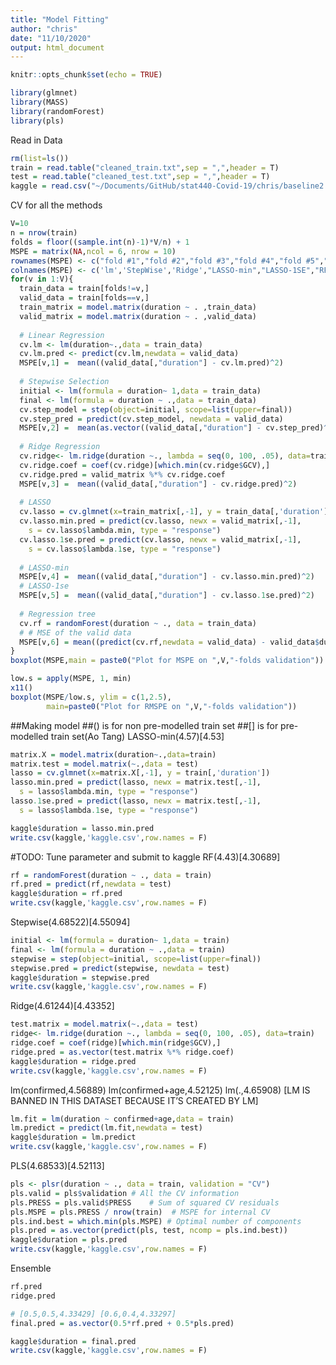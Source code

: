 ```yaml
---
title: "Model Fitting"
author: "chris"
date: "11/10/2020"
output: html_document
---
```


```r
knitr::opts_chunk$set(echo = TRUE)
```

```r
library(glmnet)
library(MASS)
library(randomForest)
library(pls)
```
Read in Data
```r
rm(list=ls())
train = read.table("cleaned_train.txt",sep = ",",header = T)
test = read.table("cleaned_test.txt",sep = ",",header = T)
kaggle = read.csv("~/Documents/GitHub/stat440-Covid-19/chris/baseline2.txt",sep = ",",header = T)
```

CV for all the methods
```r
V=10
n = nrow(train)
folds = floor((sample.int(n)-1)*V/n) + 1 
MSPE = matrix(NA,ncol = 6, nrow = 10)
rownames(MSPE) <- c("fold #1","fold #2","fold #3","fold #4","fold #5","fold #6","fold #7","fold #8","fold #9","fold #10")
colnames(MSPE) <- c('lm','StepWise','Ridge',"LASSO-min","LASSO-1SE","RF")
for(v in 1:V){
  train_data = train[folds!=v,]
  valid_data = train[folds==v,]
  train_matrix = model.matrix(duration ~ . ,train_data)
  valid_matrix = model.matrix(duration ~ . ,valid_data)
  
  # Linear Regression
  cv.lm <- lm(duration~.,data = train_data)
  cv.lm.pred <- predict(cv.lm,newdata = valid_data)
  MSPE[v,1] =  mean((valid_data[,"duration"] - cv.lm.pred)^2)
  
  # Stepwise Selection
  initial <- lm(formula = duration~ 1,data = train_data)
  final <- lm(formula = duration ~ .,data = train_data)
  cv.step_model = step(object=initial, scope=list(upper=final))
  cv.step_pred = predict(cv.step_model, newdata = valid_data)
  MSPE[v,2] =  mean(as.vector((valid_data[,"duration"] - cv.step_pred)^2))
  
  # Ridge Regression
  cv.ridge<- lm.ridge(duration ~., lambda = seq(0, 100, .05), data=train_data)
  cv.ridge.coef = coef(cv.ridge)[which.min(cv.ridge$GCV),]
  cv.ridge.pred = valid_matrix %*% cv.ridge.coef
  MSPE[v,3] =  mean((valid_data[,"duration"] - cv.ridge.pred)^2)
  
  # LASSO
  cv.lasso = cv.glmnet(x=train_matrix[,-1], y = train_data[,'duration'])
  cv.lasso.min.pred = predict(cv.lasso, newx = valid_matrix[,-1],
    s = cv.lasso$lambda.min, type = "response")
  cv.lasso.1se.pred = predict(cv.lasso, newx = valid_matrix[,-1],
    s = cv.lasso$lambda.1se, type = "response")
  
  # LASSO-min
  MSPE[v,4] =  mean((valid_data[,"duration"] - cv.lasso.min.pred)^2)
  # LASSO-1se
  MSPE[v,5] =  mean((valid_data[,"duration"] - cv.lasso.1se.pred)^2)
  
  # Regression tree
  cv.rf = randomForest(duration ~ ., data = train_data)
  # # MSE of the valid data
  MSPE[v,6] = mean((predict(cv.rf,newdata = valid_data) - valid_data$duration)^2)
}
boxplot(MSPE,main = paste0("Plot for MSPE on ",V,"-folds validation"))

low.s = apply(MSPE, 1, min) 
x11()
boxplot(MSPE/low.s, ylim = c(1,2.5),
        main=paste0("Plot for RMSPE on ",V,"-folds validation"))
```


##Making model
##() is for non pre-modelled train set
##[] is for pre-modelled train set(Ao Tang)
LASSO-min(4.57)[4.53]               
```r
matrix.X = model.matrix(duration~.,data=train)
matrix.test = model.matrix(~.,data = test)
lasso = cv.glmnet(x=matrix.X[,-1], y = train[,'duration'])
lasso.min.pred = predict(lasso, newx = matrix.test[,-1],
  s = lasso$lambda.min, type = "response")
lasso.1se.pred = predict(lasso, newx = matrix.test[,-1],
  s = lasso$lambda.1se, type = "response")

kaggle$duration = lasso.min.pred
write.csv(kaggle,'kaggle.csv',row.names = F)
```

#TODO: Tune parameter and submit to kaggle
RF(4.43)[4.30689]
```r
rf = randomForest(duration ~ ., data = train)
rf.pred = predict(rf,newdata = test)
kaggle$duration = rf.pred
write.csv(kaggle,'kaggle.csv',row.names = F)
```

Stepwise(4.68522)[4.55094]
```r
initial <- lm(formula = duration~ 1,data = train)
final <- lm(formula = duration ~ .,data = train)
stepwise = step(object=initial, scope=list(upper=final))
stepwise.pred = predict(stepwise, newdata = test)
kaggle$duration = stepwise.pred
write.csv(kaggle,'kaggle.csv',row.names = F)
```

Ridge(4.61244)[4.43352]
```r
test.matrix = model.matrix(~.,data = test)
ridge<- lm.ridge(duration ~., lambda = seq(0, 100, .05), data=train)
ridge.coef = coef(ridge)[which.min(ridge$GCV),]
ridge.pred = as.vector(test.matrix %*% ridge.coef)
kaggle$duration = ridge.pred
write.csv(kaggle,'kaggle.csv',row.names = F)
```

lm(confirmed,4.56889) lm(confirmed+age,4.52125) lm(.,4.65908) [LM IS BANNED IN THIS DATASET BECAUSE IT'S CREATED BY LM]
```r
lm.fit = lm(duration ~ confirmed+age,data = train)
lm.predict = predict(lm.fit,newdata = test)
kaggle$duration = lm.predict
write.csv(kaggle,'kaggle.csv',row.names = F)
```

PLS(4.68533)[4.52113]
```r
pls <- plsr(duration ~ ., data = train, validation = "CV")
pls.valid = pls$validation # All the CV information
pls.PRESS = pls.valid$PRESS    # Sum of squared CV residuals
pls.MSPE = pls.PRESS / nrow(train)  # MSPE for internal CV
pls.ind.best = which.min(pls.MSPE) # Optimal number of components
pls.pred = as.vector(predict(pls, test, ncomp = pls.ind.best))
kaggle$duration = pls.pred
write.csv(kaggle,'kaggle.csv',row.names = F)
```

Ensemble
```r
rf.pred
ridge.pred

# [0.5,0.5,4.33429] [0.6,0.4,4.33297]
final.pred = as.vector(0.5*rf.pred + 0.5*pls.pred)         

kaggle$duration = final.pred
write.csv(kaggle,'kaggle.csv',row.names = F)
```